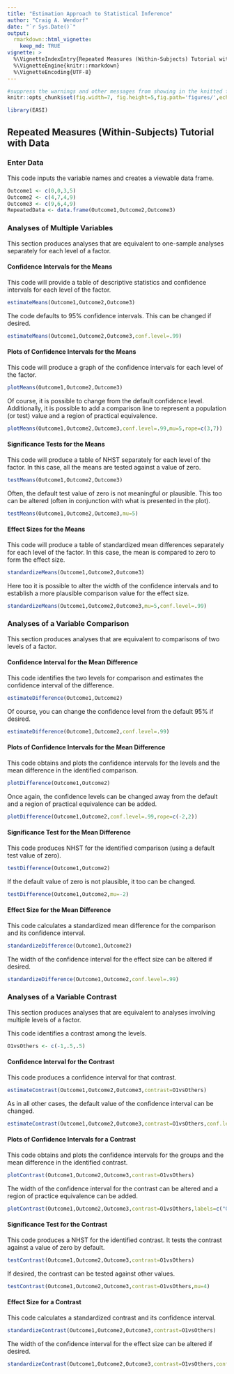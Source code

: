```yaml
---
title: "Estimation Approach to Statistical Inference"
author: "Craig A. Wendorf"
date: "`r Sys.Date()`"
output: 
  rmarkdown::html_vignette:
    keep_md: TRUE
vignette: >
  %\VignetteIndexEntry{Repeated Measures (Within-Subjects) Tutorial with Data}
  %\VignetteEngine{knitr::rmarkdown}
  %\VignetteEncoding{UTF-8}
---
```


```r
#suppress the warnings and other messages from showing in the knitted file.
knitr::opts_chunk$set(fig.width=7, fig.height=5,fig.path='figures/',echo=TRUE,warning=FALSE,message=FALSE)
```

```r
library(EASI)
```

## Repeated Measures (Within-Subjects) Tutorial with Data

### Enter Data

This code inputs the variable names and creates a viewable data frame.
```r
Outcome1 <- c(0,0,3,5)
Outcome2 <- c(4,7,4,9)
Outcome3 <- c(9,6,4,9)
RepeatedData <- data.frame(Outcome1,Outcome2,Outcome3)
```
 
### Analyses of Multiple Variables

This section produces analyses that are equivalent to one-sample analyses separately for each level of a factor.

#### Confidence Intervals for the Means

This code will provide a table of descriptive statistics and confidence intervals for each level of the factor.
```r
estimateMeans(Outcome1,Outcome2,Outcome3)
```

The code defaults to 95% confidence intervals. This can be changed if desired.
```r
estimateMeans(Outcome1,Outcome2,Outcome3,conf.level=.99)
```

#### Plots of Confidence Intervals for the Means

This code will produce a graph of the confidence intervals for each level of the factor.
```r
plotMeans(Outcome1,Outcome2,Outcome3)
```

Of course, it is possible to change from the default confidence level. Additionally, it is possible to add a comparison line to represent a population (or test) value and a region of practical equivalence.
```r
plotMeans(Outcome1,Outcome2,Outcome3,conf.level=.99,mu=5,rope=c(3,7))
```

#### Significance Tests for the Means

This code will produce a table of NHST separately for each level of the factor. In this case, all the means are tested against a value of zero.
```r
testMeans(Outcome1,Outcome2,Outcome3)
```

Often, the default test value of zero is not meaningful or plausible. This too can be altered (often in conjunction with what is presented in the plot).
```r
testMeans(Outcome1,Outcome2,Outcome3,mu=5)
```

#### Effect Sizes for the Means

This code will produce a table of standardized mean differences separately for each level of the factor. In this case, the mean is compared to zero to form the effect size.
```r
standardizeMeans(Outcome1,Outcome2,Outcome3)
```

Here too it is possible to alter the width of the confidence intervals and to establish a more plausible comparison value for the effect size.
```r
standardizeMeans(Outcome1,Outcome2,Outcome3,mu=5,conf.level=.99)
```

### Analyses of a Variable Comparison

This section produces analyses that are equivalent to comparisons of two levels of a factor.

#### Confidence Interval for the Mean Difference

This code identifies the two levels for comparison and estimates the confidence interval of the difference.
```r
estimateDifference(Outcome1,Outcome2)
```

Of course, you can change the confidence level from the default 95% if desired.
```r
estimateDifference(Outcome1,Outcome2,conf.level=.99)
```

#### Plots of Confidence Intervals for the Mean Difference

This code obtains and plots the confidence intervals for the levels and the mean difference in the identified comparison.
```r
plotDifference(Outcome1,Outcome2)
```

Once again, the confidence levels can be changed away from the default and a region of practical equivalence can be added.
```r
plotDifference(Outcome1,Outcome2,conf.level=.99,rope=c(-2,2))
```

#### Significance Test for the Mean Difference

This code produces NHST for the identified comparison (using a default test value of zero).
```r
testDifference(Outcome1,Outcome2)
```

If the default value of zero is not plausible, it too can be changed.
```r
testDifference(Outcome1,Outcome2,mu=-2)
```

#### Effect Size for the Mean Difference

This code calculates a standardized mean difference for the comparison and its confidence interval.
```r
standardizeDifference(Outcome1,Outcome2)
```

The width of the confidence interval for the effect size can be altered if desired.
```r
standardizeDifference(Outcome1,Outcome2,conf.level=.99)
```

### Analyses of a Variable Contrast

This section produces analyses that are equivalent to analyses involving multiple levels of a factor.

This code identifies a contrast among the levels.
```r
O1vsOthers <- c(-1,.5,.5)
```

#### Confidence Interval for the Contrast

This code produces a confidence interval for that contrast.
```r
estimateContrast(Outcome1,Outcome2,Outcome3,contrast=O1vsOthers)
```

As in all other cases, the default value of the confidence interval can be changed.
```r
estimateContrast(Outcome1,Outcome2,Outcome3,contrast=O1vsOthers,conf.level=.99)
```

#### Plots of Confidence Intervals for a Contrast

This code obtains and plots the confidence intervals for the groups and the mean difference in the identified contrast.
```r
plotContrast(Outcome1,Outcome2,Outcome3,contrast=O1vsOthers)
````

The width of the confidence interval for the contrast can be altered and a region of practice equivalence can be added.
```r
plotContrast(Outcome1,Outcome2,Outcome3,contrast=O1vsOthers,labels=c("Outcome1","Others"),conf.level=.99,rope=c(-2,2))
```

#### Significance Test for the Contrast

This code produces a NHST for the identified contrast. It tests the contrast against a value of zero by default.
```r
testContrast(Outcome1,Outcome2,Outcome3,contrast=O1vsOthers)
```

If desired, the contrast can be tested against other values.
```r
testContrast(Outcome1,Outcome2,Outcome3,contrast=O1vsOthers,mu=4)
```

#### Effect Size for a Contrast

This code calculates a standardized contrast and its confidence interval.
```r
standardizeContrast(Outcome1,Outcome2,Outcome3,contrast=O1vsOthers)
```

The width of the confidence interval for the effect size can be altered if desired.
```r
standardizeContrast(Outcome1,Outcome2,Outcome3,contrast=O1vsOthers,conf.level=.99)
```
